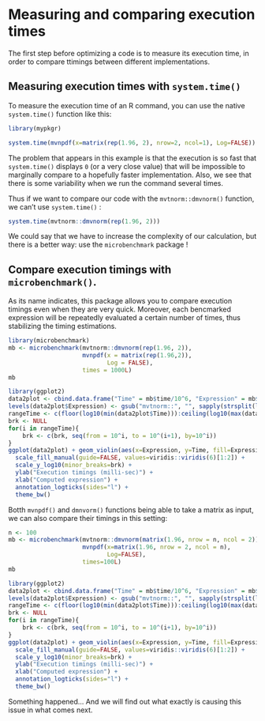 # Measuring and comparing execution times

The first step before optimizing a code is to measure its execution time, in order to compare ttimings between different implementations.
 
 
 
## Measuring execution times with `system.time()`

To measure the execution time of an R command, you can use the native `system.time()` function like this:

```r
library(mypkgr)
```

```r
system.time(mvnpdf(x=matrix(rep(1.96, 2), nrow=2, ncol=1), Log=FALSE))
```

The problem that appears in this example is that the execution is so fast that `system.time()` displays `0` (or a very close value) that will be impossible to marginally compare to a hopefully faster implementation. Also, we see that there is some variability when we run the command several times.

Thus if we want to compare our code with the `mvtnorm::dmvnorm()` function, we can't use `system.time()` :

```r
system.time(mvtnorm::dmvnorm(rep(1.96, 2)))
```

We could say that we have to increase the complexity of our calculation, but there is a better way: use the `microbenchmark` package !


## Compare execution timings with `microbenchmark()`.

As its name indicates, this package allows you to compare execution timings even when they are very quick. Moreover, each bencmarked expression will be repeatedly evaluated a certain number of times, thus stabilizing the timing estimations.

```r
library(microbenchmark)
mb <- microbenchmark(mvtnorm::dmvnorm(rep(1.96, 2)),
                     mvnpdf(x = matrix(rep(1.96,2)), 
                            Log = FALSE),
                     times = 1000L)
mb
```

```r
library(ggplot2)
data2plot <- cbind.data.frame("Time" = mb$time/10^6, "Expression" = mb$expr)
levels(data2plot$Expression) <- gsub("mvtnorm::", "", sapply(strsplit(levels(data2plot$Expression), "(", fixed=T), "[", 1))
rangeTime <- c(floor(log10(min(data2plot$Time))):ceiling(log10(max(data2plot$Time))))
brk <- NULL
for(i in rangeTime){
    brk <- c(brk, seq(from = 10^i, to = 10^(i+1), by=10^i))
}
ggplot(data2plot) + geom_violin(aes(x=Expression, y=Time, fill=Expression), alpha=0.8) + 
  scale_fill_manual(guide=FALSE, values=viridis::viridis(6)[1:2]) + 
  scale_y_log10(minor_breaks=brk) + 
  ylab("Execution timings (milli-sec)") +
  xlab("Computed expression") +
  annotation_logticks(sides="l") +
  theme_bw()
```


Botth `mvnpdf()` and `dmnvorm()` functions being able to take a matrix as input, we can also compare their timings in this setting:

```r
n <- 100
mb <- microbenchmark(mvtnorm::dmvnorm(matrix(1.96, nrow = n, ncol = 2)),
                     mvnpdf(x=matrix(1.96, nrow = 2, ncol = n), 
                            Log=FALSE),
                     times=100L)
mb
```

```r
library(ggplot2)
data2plot <- cbind.data.frame("Time" = mb$time/10^6, "Expression" = mb$expr)
levels(data2plot$Expression) <- gsub("mvtnorm::", "", sapply(strsplit(levels(data2plot$Expression), "(", fixed=T), "[", 1))
rangeTime <- c(floor(log10(min(data2plot$Time))):ceiling(log10(max(data2plot$Time))))
brk <- NULL
for(i in rangeTime){
    brk <- c(brk, seq(from = 10^i, to = 10^(i+1), by=10^i))
}
ggplot(data2plot) + geom_violin(aes(x=Expression, y=Time, fill=Expression), alpha=0.8)  +
  scale_fill_manual(guide=FALSE, values=viridis::viridis(6)[1:2]) + 
  scale_y_log10(minor_breaks=brk) + 
  ylab("Execution timings (milli-sec)") +
  xlab("Computed expression") +
  annotation_logticks(sides="l") +
  theme_bw()
```


Something happened... And we will find out what exactly is causing this issue in what comes next.
